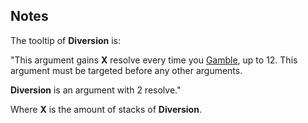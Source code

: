 {{Reupload}}

{{CardPage
|quote = Is that him? I thought he was dead!
|description = Gain 2 [[Diversion]].<br/>[[Expend]]
|cost = 2
|character = Rook
|rarity = Rare
|decktype = Negotiation
|cardtype = Manipulate
|keywords = [[Diversion]], [[Expend]]
|expreq = 5
|upgrade1 = Boosted Red Herring
|upgrade1summary = Gain 3 '''Diversion'''
|upgrade2 = Pale Red Herring
|upgrade2summary = Cost 1 action less
}}

==Notes==
The tooltip of '''Diversion''' is:

"This argument gains '''X''' resolve every time you [[Gamble]], up to 12. This argument must be targeted before any other arguments.

'''Diversion''' is an argument with 2 resolve."

Where '''X''' is the amount of stacks of '''Diversion'''.